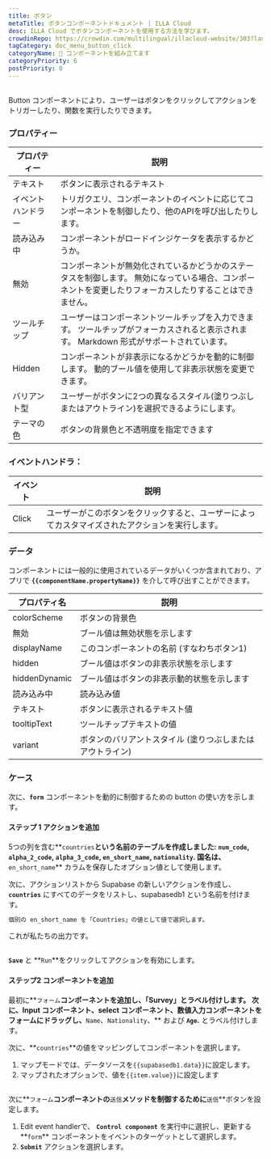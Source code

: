 ```yaml
---
title: ボタン
metaTitle: ボタンコンポーネントドキュメント | ILLA Cloud
desc: ILLA Cloud でボタンコンポーネントを使用する方法を学びます。
crowdinRepo: https://crowdin.com/multilingual/illacloud-website/303?languages=ja&filter=basic&value=0
tagCategory: doc_menu_button_click
categoryName: 🧬 コンポーネントを組み立てます
categoryPriority: 6
postPriority: 0
---
```


## <h2 hidden>ボタンとは？</h2>

Button コンポーネントにより、ユーザーはボタンをクリックしてアクションをトリガーしたり、関数を実行したりできます。 

### プロパティー

| プロパティー    | 説明                                                                            |
| --------- | ----------------------------------------------------------------------------- |
| テキスト      | ボタンに表示されるテキスト                                                                 |
| イベントハンドラー | トリガクエリ、コンポーネントのイベントに応じてコンポーネントを制御したり、他のAPIを呼び出したりします。                         |
| 読み込み中     | コンポーネントがロードインジケータを表示するかどうか。                                                   |
| 無効        | コンポーネントが無効化されているかどうかのステータスを制御します。 無効になっている場合、コンポーネントを変更したりフォーカスしたりすることはできません。 |
| ツールチップ    | ユーザーはコンポーネントツールチップを入力できます。 ツールチップがフォーカスされると表示されます。 Markdown 形式がサポートされています。    |
| Hidden    | コンポーネントが非表示になるかどうかを動的に制御します。 動的ブール値を使用して非表示状態を変更できます。                         |
| バリアント型    | ユーザーがボタンに2つの異なるスタイル(塗りつぶしまたはアウトライン)を選択できるようにします。                              |
| テーマの色     | ボタンの背景色と不透明度を指定できます                                                           |

### イベントハンドラ：

| イベント  | 説明                                               |
| ----- | ------------------------------------------------ |
| Click | ユーザーがこのボタンをクリックすると、ユーザーによってカスタマイズされたアクションを実行します。 |

### データ

コンポーネントには一般的に使用されているデータがいくつか含まれており、アプリで **`{{componentName.propertyName}}`** を介して呼び出すことができます。

| プロパティ名        | 説明                             |
| ------------- | ------------------------------ |
| colorScheme   | ボタンの背景色                        |
| 無効            | ブール値は無効状態を示します                 |
| displayName   | このコンポーネントの名前 (すなわちボタン1)        |
| hidden        | ブール値はボタンの非表示状態を示します            |
| hiddenDynamic | ブール値はボタンの非表示動的状態を示します          |
| 読み込み中         | 読み込み値                          |
| テキスト          | ボタンに表示されるテキスト値                 |
| tooltipText   | ツールチップテキストの値                   |
| variant       | ボタンのバリアントスタイル (塗りつぶしまたはアウトライン) |

### ケース

次に、**`form`** コンポーネントを動的に制御するための button の使い方を示します。 

#### ステップ 1 アクションを追加

5つの列を含む**`countries`**という名前のテーブルを作成しました: **`num_code`**, **`alpha_2_code`**, **`alpha_3_code`**, **`en_short_name`**, **`nationality`**. 国名は、**`en_short_name`** カラムを保存したオプション値として使用します。

次に、アクションリストから Supabase の新しいアクションを作成し、**`countries`** にすべてのデータをリストし、supabasedb1 という名前を付けます。 

```sql
個別の en_short_name を「Countries」の値として値で選択します。
```

これが私たちの出力です。

<img src='https://cdn.illacloud.com/official-website/img/docs/countries.png' alt='' />

**`Save`** と **`Run`**をクリックしてアクションを有効にします。

#### ステップ2 コンポーネントを追加

最初に**`フォーム`**コンポーネントを追加し、「Survey」とラベル付けします。 次に、Input コンポーネント、select コンポーネント、数値入力コンポーネントをフォームにドラッグし、**`Name`、`Nationality`、** および **`Age`.** とラベル付けします。

次に、**`countries`**の値をマッピングしてコンポーネントを選択します。 

1.  マップモードでは、データソースを`{{supabasedb1.data}}`に設定します。 
2.  マップされたオプションで、値を`{{item.value}}`に設定します

<img src='https://cdn.illacloud.com/official-website/img/docs/button1.png' alt='' />

次に**`フォーム`**コンポーネントの**`送信`**メソッドを制御するために**`送信`**ボタンを設定します。 

1.  Edit event handlerで、 **`Control component`** を実行中に選択し、更新する**`form`** コンポーネントをイベントのターゲットとして選択します。
2.  **`Submit`** アクションを選択します。 

<img src='https://cdn.illacloud.com/official-website/img/docs/countries2.png' alt='' />
